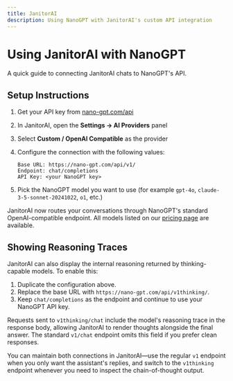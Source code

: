 ```yaml
---
title: JanitorAI
description: Using NanoGPT with JanitorAI's custom API integration
---
```


# Using JanitorAI with NanoGPT

A quick guide to connecting JanitorAI chats to NanoGPT's API.

## Setup Instructions

1. Get your API key from [nano-gpt.com/api](https://nano-gpt.com/api)
2. In JanitorAI, open the **Settings → AI Providers** panel
3. Select **Custom / OpenAI Compatible** as the provider
4. Configure the connection with the following values:

   ```text
   Base URL: https://nano-gpt.com/api/v1/
   Endpoint: chat/completions
   API Key: <your NanoGPT key>
   ```

5. Pick the NanoGPT model you want to use (for example `gpt-4o`, `claude-3-5-sonnet-20241022`, `o1`, etc.)

JanitorAI now routes your conversations through NanoGPT's standard OpenAI-compatible endpoint. All models listed on our [pricing page](https://nano-gpt.com/pricing) are available.

## Showing Reasoning Traces

JanitorAI can also display the internal reasoning returned by thinking-capable models. To enable this:

1. Duplicate the configuration above.
2. Replace the base URL with `https://nano-gpt.com/api/v1thinking/`.
3. Keep `chat/completions` as the endpoint and continue to use your NanoGPT API key.

Requests sent to `v1thinking/chat` include the model's reasoning trace in the response body, allowing JanitorAI to render thoughts alongside the final answer. The standard `v1/chat` endpoint omits this field if you prefer clean responses.

You can maintain both connections in JanitorAI—use the regular `v1` endpoint when you only want the assistant's replies, and switch to the `v1thinking` endpoint whenever you need to inspect the chain-of-thought output.
